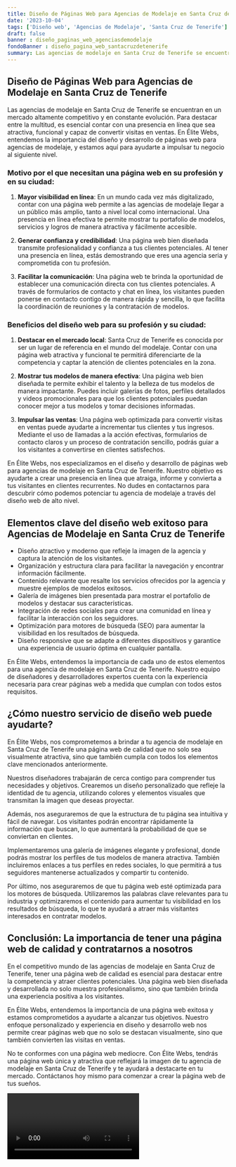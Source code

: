 ```yaml
---
title: Diseño de Páginas Web para Agencias de Modelaje en Santa Cruz de Tenerife
date: '2023-10-04'
tags: ['Diseño web', 'Agencias de Modelaje', 'Santa Cruz de Tenerife']
draft: false
banner : diseño_paginas_web_agenciasdemodelaje
fondoBanner : diseño_pagina_web_santacruzdetenerife
summary: Las agencias de modelaje en Santa Cruz de Tenerife se encuentran en un mercado altamente competitivo y en constante evolución. Para destacar entre la multitud, es esencial contar con una presencia en línea que sea atractiva, funcional y capaz de convertir visitas en ventas. En Élite Webs, entendemos la importancia del diseño y desarrollo de páginas web para agencias de modelaje, y estamos aquí para ayudarte a impulsar tu negocio al siguiente nivel.
---
```


## Diseño de Páginas Web para Agencias de Modelaje en Santa Cruz de Tenerife

Las agencias de modelaje en Santa Cruz de Tenerife se encuentran en un mercado altamente competitivo y en constante evolución. Para destacar entre la multitud, es esencial contar con una presencia en línea que sea atractiva, funcional y capaz de convertir visitas en ventas. En Élite Webs, entendemos la importancia del diseño y desarrollo de páginas web para agencias de modelaje, y estamos aquí para ayudarte a impulsar tu negocio al siguiente nivel.

### Motivo por el que necesitan una página web en su profesión y en su ciudad:

1. **Mayor visibilidad en línea**: En un mundo cada vez más digitalizado, contar con una página web permite a las agencias de modelaje llegar a un público más amplio, tanto a nivel local como internacional. Una presencia en línea efectiva te permite mostrar tu portafolio de modelos, servicios y logros de manera atractiva y fácilmente accesible.

2. **Generar confianza y credibilidad**: Una página web bien diseñada transmite profesionalidad y confianza a tus clientes potenciales. Al tener una presencia en línea, estás demostrando que eres una agencia seria y comprometida con tu profesión.

3. **Facilitar la comunicación**: Una página web te brinda la oportunidad de establecer una comunicación directa con tus clientes potenciales. A través de formularios de contacto y chat en línea, los visitantes pueden ponerse en contacto contigo de manera rápida y sencilla, lo que facilita la coordinación de reuniones y la contratación de modelos.

### Beneficios del diseño web para su profesión y su ciudad:

1. **Destacar en el mercado local**: Santa Cruz de Tenerife es conocida por ser un lugar de referencia en el mundo del modelaje. Contar con una página web atractiva y funcional te permitirá diferenciarte de la competencia y captar la atención de clientes potenciales en la zona.

2. **Mostrar tus modelos de manera efectiva**: Una página web bien diseñada te permite exhibir el talento y la belleza de tus modelos de manera impactante. Puedes incluir galerías de fotos, perfiles detallados y videos promocionales para que los clientes potenciales puedan conocer mejor a tus modelos y tomar decisiones informadas.

3. **Impulsar las ventas**: Una página web optimizada para convertir visitas en ventas puede ayudarte a incrementar tus clientes y tus ingresos. Mediante el uso de llamadas a la acción efectivas, formularios de contacto claros y un proceso de contratación sencillo, podrás guiar a los visitantes a convertirse en clientes satisfechos.

En Élite Webs, nos especializamos en el diseño y desarrollo de páginas web para agencias de modelaje en Santa Cruz de Tenerife. Nuestro objetivo es ayudarte a crear una presencia en línea que atraiga, informe y convierta a tus visitantes en clientes recurrentes. No dudes en contactarnos para descubrir cómo podemos potenciar tu agencia de modelaje a través del diseño web de alto nivel.

<GifSeo />

<Cta />

## Elementos clave del diseño web exitoso para Agencias de Modelaje en Santa Cruz de Tenerife

- Diseño atractivo y moderno que refleje la imagen de la agencia y captura la atención de los visitantes.
- Organización y estructura clara para facilitar la navegación y encontrar información fácilmente.
- Contenido relevante que resalte los servicios ofrecidos por la agencia y muestre ejemplos de modelos exitosos.
- Galería de imágenes bien presentada para mostrar el portafolio de modelos y destacar sus características.
- Integración de redes sociales para crear una comunidad en línea y facilitar la interacción con los seguidores.
- Optimización para motores de búsqueda (SEO) para aumentar la visibilidad en los resultados de búsqueda.
- Diseño responsive que se adapte a diferentes dispositivos y garantice una experiencia de usuario óptima en cualquier pantalla.

En Élite Webs, entendemos la importancia de cada uno de estos elementos para una agencia de modelaje en Santa Cruz de Tenerife. Nuestro equipo de diseñadores y desarrolladores expertos cuenta con la experiencia necesaria para crear páginas web a medida que cumplan con todos estos requisitos.

## ¿Cómo nuestro servicio de diseño web puede ayudarte?

En Élite Webs, nos comprometemos a brindar a tu agencia de modelaje en Santa Cruz de Tenerife una página web de calidad que no solo sea visualmente atractiva, sino que también cumpla con todos los elementos clave mencionados anteriormente.

Nuestros diseñadores trabajarán de cerca contigo para comprender tus necesidades y objetivos. Crearemos un diseño personalizado que refleje la identidad de tu agencia, utilizando colores y elementos visuales que transmitan la imagen que deseas proyectar.

Además, nos aseguraremos de que la estructura de tu página sea intuitiva y fácil de navegar. Los visitantes podrán encontrar rápidamente la información que buscan, lo que aumentará la probabilidad de que se conviertan en clientes.

Implementaremos una galería de imágenes elegante y profesional, donde podrás mostrar los perfiles de tus modelos de manera atractiva. También incluiremos enlaces a tus perfiles en redes sociales, lo que permitirá a tus seguidores mantenerse actualizados y compartir tu contenido.

Por último, nos aseguraremos de que tu página web esté optimizada para los motores de búsqueda. Utilizaremos las palabras clave relevantes para tu industria y optimizaremos el contenido para aumentar tu visibilidad en los resultados de búsqueda, lo que te ayudará a atraer más visitantes interesados en contratar modelos.

## Conclusión: La importancia de tener una página web de calidad y contratarnos a nosotros

En el competitivo mundo de las agencias de modelaje en Santa Cruz de Tenerife, tener una página web de calidad es esencial para destacar entre la competencia y atraer clientes potenciales. Una página web bien diseñada y desarrollada no solo muestra profesionalismo, sino que también brinda una experiencia positiva a los visitantes.

En Élite Webs, entendemos la importancia de una página web exitosa y estamos comprometidos a ayudarte a alcanzar tus objetivos. Nuestro enfoque personalizado y experiencia en diseño y desarrollo web nos permite crear páginas web que no solo se destacan visualmente, sino que también convierten las visitas en ventas.

No te conformes con una página web mediocre. Con Élite Webs, tendrás una página web única y atractiva que reflejará la imagen de tu agencia de modelaje en Santa Cruz de Tenerife y te ayudará a destacarte en tu mercado. Contáctanos hoy mismo para comenzar a crear la página web de tus sueños.

<Video />

<CtaBot job='Agencias de Modelaje' city='Santa Cruz de Tenerife'/>

<Gmaps query='Santa Cruz de Tenerife+españa+maps' />